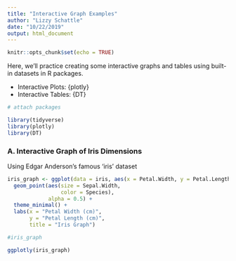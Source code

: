 ```yaml
---
title: "Interactive Graph Examples"
author: "Lizzy Schattle"
date: "10/22/2019"
output: html_document
---
```


```r
knitr::opts_chunk$set(echo = TRUE)
```

Here, we'll practice creating some interactive graphs and tables using built-in datasets in R packages.

- Interactive Plots: {plotly}
- Interactive Tables: {DT}

```r

# attach packages

library(tidyverse)
library(plotly)
library(DT)

```



### A. Interactive Graph of Iris Dimensions

Using Edgar Anderson's famous 'iris' dataset

```r

iris_graph <- ggplot(data = iris, aes(x = Petal.Width, y = Petal.Length)) +
  geom_point(aes(size = Sepal.Width,
                 color = Species),
             alpha = 0.5) +
  theme_minimal() +
  labs(x = "Petal Width (cm)",
       y = "Petal Length (cm)",
       title = "Iris Graph")

#iris_graph

ggplotly(iris_graph)

```

